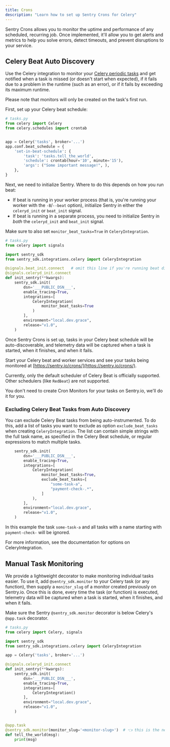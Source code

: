 ```yaml
---
title: Crons
description: "Learn how to set up Sentry Crons for Celery"
---
```


Sentry Crons allows you to monitor the uptime and performance of any scheduled, recurring job. Once implemented, it'll allow you to get alerts and metrics to help you solve errors, detect timeouts, and prevent disruptions to your service.

## Celery Beat Auto Discovery

Use the Celery integration to monitor your [Celery periodic tasks](https://docs.celeryq.dev/en/stable/userguide/periodic-tasks.html) and get notified when a task is missed (or doesn't start when expected), if it fails due to a problem in the runtime (such as an error), or if it fails by exceeding its maximum runtime.

<Note>
Please note that monitors will only be created on the task's first run.
</Note>

First, set up your Celery beat schedule:

```python
# tasks.py
from celery import Celery
from celery.schedules import crontab


app = Celery('tasks', broker='...')
app.conf.beat_schedule = {
    'set-in-beat-schedule': {
        'task': 'tasks.tell_the_world',
        'schedule': crontab(hour='10', minute='15'),
        'args': ("Some important message!", ),
    },
}
```

Next, we need to initialize Sentry. Where to do this depends on how you run beat:
- If beat is running in your worker process (that is, you're running your worker with the `-B`/`--beat` option), initialize Sentry in either the `celeryd_init` or `beat_init` signal.
- If beat is running in a separate process, you need to initialize Sentry in *both* the `celeryd_init` and `beat_init` signal.

Make sure to also set `monitor_beat_tasks=True` in `CeleryIntegration`.

<SignInNote />

```python
# tasks.py
from celery import signals

import sentry_sdk
from sentry_sdk.integrations.celery import CeleryIntegration

@signals.beat_init.connect   # omit this line if you're running beat directly within your worker process
@signals.celeryd_init.connect
def init_sentry(**kwargs):
    sentry_sdk.init(
        dsn='___PUBLIC_DSN___',
        enable_tracing=True,
        integrations=[
            CeleryIntegration(
                monitor_beat_tasks=True
            )
        ],
        environment="local.dev.grace",
        release="v1.0",
    )
```

Once Sentry Crons is set up, tasks in your Celery beat schedule will be auto-discoverable, and telemetry data will be captured when a task is started, when it finishes, and when it fails.

Start your Celery beat and worker services and see your tasks being monitored at [https://sentry.io/crons/](https://sentry.io/crons/).

Currently, only the default scheduler of Celery Beat is officially supported. Other schedulers (like `RedBeat`) are not supported.

<Note>

You don't need to create Cron Monitors for your tasks on Sentry.io, we'll do it for you.

</Note>

### Excluding Celery Beat Tasks from Auto Discovery

You can exclude Celery Beat tasks from being auto-instrumented. To do this, add a list of tasks you want to exclude as option `exclude_beat_tasks` when creating `CeleryIntegration`. The list can contain simple strings with the full task name, as specified in the Celery Beat schedule, or regular expressions to match multiple tasks.

<SignInNote />

```python
    sentry_sdk.init(
        dsn='___PUBLIC_DSN___',
        enable_tracing=True,
        integrations=[
            CeleryIntegration(
                monitor_beat_tasks=True,
                exclude_beat_tasks=[
                    "some-task-a",
                    "payment-check-.*",
                ]
            ),
        ],
        environment="local.dev.grace",
        release="v1.0",
    )
```

In this example the task `some-task-a` and all tasks with a name starting with `payment-check-` will be ignored.

For more information, see the documentation for <PlatformLink to="/#options">options on CeleryIntegration</PlatformLink>.

## Manual Task Monitoring

We provide a lightweight decorator to make monitoring individual tasks easier. To use it, add `@sentry_sdk.monitor` to your Celery task (or any function), then supply a `monitor_slug` of a monitor created previously on Sentry.io. Once this is done, every time the task (or function) is executed, telemetry data will be captured when a task is started, when it finishes, and when it fails.

<Note>

Make sure the Sentry `@sentry_sdk.monitor` decorator is below Celery's `@app.task` decorator.

</Note>

<SignInNote />

```python
# tasks.py
from celery import Celery, signals

import sentry_sdk
from sentry_sdk.integrations.celery import CeleryIntegration

app = Celery('tasks', broker='...')

@signals.celeryd_init.connect
def init_sentry(**kwargs):
    sentry_sdk.init(
        dsn='___PUBLIC_DSN___',
        enable_tracing=True,
        integrations=[
            CeleryIntegration()
        ],
        environment="local.dev.grace",
        release="v1.0",
    )


@app.task
@sentry_sdk.monitor(monitor_slug='<monitor-slug>')  # 👈 this is the new line.
def tell_the_world(msg):
    print(msg)
```
